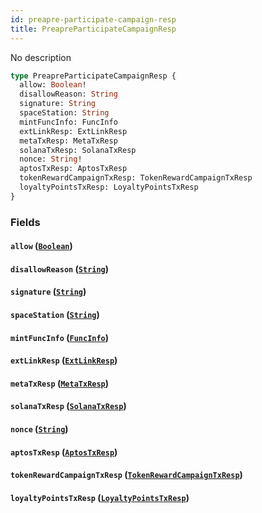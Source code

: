 ```yaml
---
id: preapre-participate-campaign-resp
title: PreapreParticipateCampaignResp
---
```



No description

```graphql
type PreapreParticipateCampaignResp {
  allow: Boolean!
  disallowReason: String
  signature: String
  spaceStation: String
  mintFuncInfo: FuncInfo
  extLinkResp: ExtLinkResp
  metaTxResp: MetaTxResp
  solanaTxResp: SolanaTxResp
  nonce: String!
  aptosTxResp: AptosTxResp
  tokenRewardCampaignTxResp: TokenRewardCampaignTxResp
  loyaltyPointsTxResp: LoyaltyPointsTxResp
}
```


### Fields

#### `allow` ([`Boolean`](../../references/scalars/boolean))




#### `disallowReason` ([`String`](../../references/scalars/string))




#### `signature` ([`String`](../../references/scalars/string))




#### `spaceStation` ([`String`](../../references/scalars/string))




#### `mintFuncInfo` ([`FuncInfo`](../../references/objects/func-info))




#### `extLinkResp` ([`ExtLinkResp`](../../references/objects/ext-link-resp))




#### `metaTxResp` ([`MetaTxResp`](../../references/objects/meta-tx-resp))




#### `solanaTxResp` ([`SolanaTxResp`](../../references/objects/solana-tx-resp))




#### `nonce` ([`String`](../../references/scalars/string))




#### `aptosTxResp` ([`AptosTxResp`](../../references/objects/aptos-tx-resp))




#### `tokenRewardCampaignTxResp` ([`TokenRewardCampaignTxResp`](../../references/objects/token-reward-campaign-tx-resp))




#### `loyaltyPointsTxResp` ([`LoyaltyPointsTxResp`](../../references/objects/loyalty-points-tx-resp))






